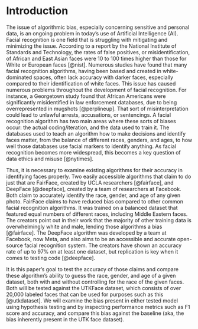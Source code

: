 # Introduction

The issue of algorithmic bias, especially concerning sensitive and personal data, is an ongoing problem in today's use of Artificial Intelligence (AI). Facial recognition is one field that is struggling with mitigating and minimizing the issue. According to a report by the National Institute of Standards and Technology, the rates of false positives, or misidentification, of African and East Asian faces were 10 to 100 times higher than those for White or European faces [@nist]. Numerous studies have found that many facial recognition algorithms, having been based and created in white-dominated spaces, often lack accuracy with darker faces, especially compared to their identification of white faces. This issue has caused numerous problems throughout the development of facial recognition. For instance, a Georgetown study found that African Americans were significantly misidentified in law enforcement databases, due to being overrepresented in mugshots [@perplineup]. That sort of misinterpretation could lead to unlawful arrests, accusations, or sentencings. A facial recognition algorithm has two main areas where these sorts of biases occur: the actual coding/iteration, and the data used to train it. The databases used to teach an algorithm how to make decisions and identify faces matter, from the balance of different races, genders, and ages, to how well those databases use facial markers to identify anything. As facial recognition becomes more widespread, this becomes a key question of data ethics and misuse [@nytimes].

Thus, it is necessary to examine existing algorithms for their accuracy in identifying faces properly. Two easily accessible algorithms that claim to do just that are FairFace, created by UCLA researchers [@fairface], and DeepFace [@deepface], created by a team of researchers at Facebook. Both claim to accurately identify the race, gender, and age of any given photo. FairFace claims to have reduced bias compared to other common facial recognition algorithms. It was trained on a balanced dataset that featured equal numbers of different races, including Middle Eastern faces. The creators point out in their work that the majority of other training data is overwhelmingly white and male, lending those algorithms a bias [@fairface]. The DeepFace algorithm was developed by a team at Facebook, now Meta, and also aims to be an accessible and accurate open-source facial recognition system. The creators have shown an accuracy rate of up to 97% on at least one dataset, but replication is key when it comes to testing code [@deepface].

It is this paper's goal to test the accuracy of those claims and compare these algorithm's ability to guess the race, gender, and age of a given dataset, both with and without controlling for the race of the given faces. Both will be tested against the UTKFace dataset, which consists of over 20,000 labeled faces that can be used for purposes such as this [@utkdataset]. We will examine the bias present in either tested model using hypothesis testing and by inspecting performance metrics such as F1 score and accuracy, and compare this bias against the baseline (aka, the bias inherently present in the UTK face dataset).
